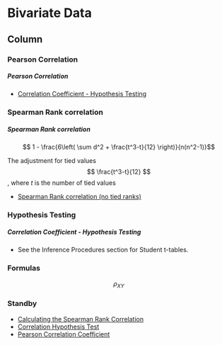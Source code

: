 Bivariate Data {data-navmenu="Modelling Data"}
===========================================================

Column {.tabset}
-----------------------------------

### Pearson Correlation

<h5> Pearson Correlation </h5>



* <a href = "https://youtu.be/3Y3pJaLcXdc/">Correlation Coefficient - Hypothesis Testing</a>

### Spearman Rank correlation 

<h5> Spearman Rank correlation </h5>





$$ 1 - \frac{6\left( \sum d^2 + \frac{t^3-t}{12} \right)}{n(n^2-1)}$$



The adjustment for tied values
$$ \frac{t^3-t}{12} $$, where $t$ is the number of tied values

* <a href = "https://youtu.be/q-W39HC8F6M/">Spearman Rank correlation (no tied ranks)</a>


### Hypothesis Testing

<h5> Correlation Coefficient - Hypothesis Testing</h5>

* See the Inference Procedures section for Student t-tables.



### Formulas

$$ \rho_{XY} $$



### Standby



* <a href="https://www.youtube.com/embed/CV25hmd9O1c" > Calculating the Spearman Rank Correlation</a>
* <a href="https://www.youtube.com/embed/iOgvnG77lAY" > Correlation Hypothesis Test</a>
* <a href="https://www.youtube.com/embed/diUQrYR5HAk" > Pearson Correlation Coefficient</a>
